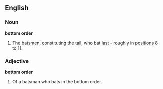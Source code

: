 ==English==
===Noun===
'''bottom order'''
#{{Cricket}} The [[batsman|batsmen]], constituting the [[tail]], who bat [[last]] - roughly in [[position]]s 8 to 11.
===Adjective===
'''bottom order'''
#{{Cricket}} Of a batsman who bats in the bottom order.
